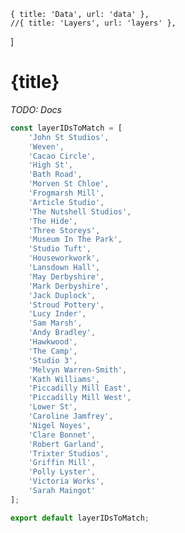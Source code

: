     { title: 'Data', url: 'data' },
    //{ title: 'Layers', url: 'layers' },
]

# {title}

<Backlinks backlinks={backlinks}/>

*TODO: Docs*

```javascript
const layerIDsToMatch = [
    'John St Studios', 
    'Weven', 
    'Cacao Circle', 
    'High St',
    'Bath Road', 
    'Morven St Chloe', 
    'Frogmarsh Mill',
    'Article Studio',
    'The Nutshell Studios',
    'The Hide',
    'Three Storeys',
    'Museum In The Park',
    'Studio Tuft',
    'Houseworkwork',
    'Lansdown Hall',
    'May Derbyshire',
    'Mark Derbyshire',
    'Jack Duplock',
    'Stroud Pottery',
    'Lucy Inder',
    'Sam Marsh',
    'Andy Bradley',
    'Hawkwood',
    'The Camp',
    'Studio 3',
    'Melvyn Warren-Smith',
    'Kath Williams',
    'Piccadilly Mill East',
    'Piccadilly Mill West',
    'Lower St',
    'Caroline Jamfrey',
    'Nigel Noyes',
    'Clare Bonnet',
    'Robert Garland',
    'Trixter Studios',
    'Griffin Mill',
    'Polly Lyster',
    'Victoria Works',
    'Sarah Maingot'
];

export default layerIDsToMatch;
```
